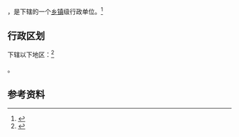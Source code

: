 {{中国乡级行政区|65/23/28/101/000}}

'''{{PAGENAMEBASE}}'''，是{{PRC admin/fullname|65/23/28/101/000|3}}下辖的一个[[乡镇|乡镇]]级行政单位。<ref>{{PRC admin/ref sgc|{{PRC admin/parent|65/23/28/101/000}}}}</ref>

== 行政区划 ==

{{PAGENAMEBASE}}下辖以下地区：<ref>{{PRC admin/ref sgc|65/23/28/101/000}}</ref>

{{PRC admin/children|65/23/28/101/000}}。

== 参考资料 ==

{{reflist}}

{{PRC admin/navcat|65/23/28/101/000}}
{{新疆行政区划小作品}}